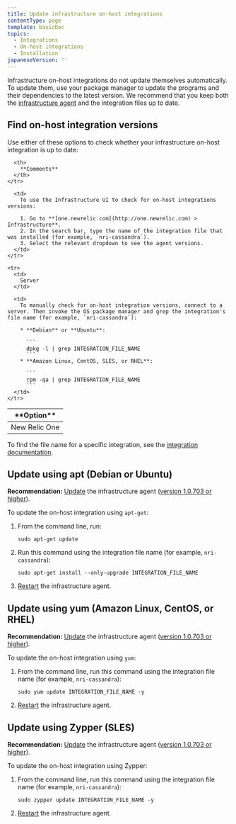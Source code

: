 ```yaml
---
title: Update infrastructure on-host integrations
contentType: page
template: basicDoc
topics:
  - Integrations
  - On-host integrations
  - Installation
japaneseVersion: ''
---
```


Infrastructure on-host integrations do not update themselves automatically. To update them, use your package manager to update the programs and their dependencies to the latest version. We recommend that you keep both the [infrastructure agent](/docs/infrastructure/new-relic-infrastructure/installation/update-infrastructure-agent) and the integration files up to date.

## Find on-host integration versions

Use either of these options to check whether your infrastructure on-host integration is up to date:

<Table>
  <thead>
    <tr>
      <th style={{ width: "200px" }}>
        **Option**
      </th>

      <th>
        **Comments**
      </th>
    </tr>
  </thead>

  <tbody>
    <tr>
      <td>
        New Relic One
      </td>

      <td>
        To use the Infrastructure UI to check for on-host integrations versions:

        1. Go to **[one.newrelic.com](http://one.newrelic.com) > Infrastructure**.
        2. In the search bar, type the name of the integration file that was installed (for example, `nri-cassandra`).
        3. Select the relevant dropdown to see the agent versions.
      </td>
    </tr>

    <tr>
      <td>
        Server
      </td>

      <td>
        To manually check for on-host integration versions, connect to a server. Then invoke the OS package manager and grep the integration's file name (for example, `nri-cassandra`):

        * **Debian** or **Ubuntu**:

          ```
          dpkg -l | grep INTEGRATION_FILE_NAME
          ```
        * **Amazon Linux, CentOS, SLES, or RHEL**:

          ```
          rpm -qa | grep INTEGRATION_FILE_NAME
          ```
      </td>
    </tr>
  </tbody>
</Table>

To find the file name for a specific integration, see the [integration documentation](/docs/integrations/table-of-contents).

## Update using apt (Debian or Ubuntu)

**Recommendation:** [Update](/docs/infrastructure/new-relic-infrastructure/installation/update-infrastructure-agent) the infrastructure agent ([version 1.0.703 or higher](/docs/release-notes/infrastructure-release-notes/infrastructure-agent-release-notes)).

To update the on-host integration using `apt-get`:

1. From the command line, run:

   ```
   sudo apt-get update
   ```
2. Run this command using the integration file name (for example, `nri-cassandra`):

   ```
   sudo apt-get install --only-upgrade INTEGRATION_FILE_NAME
   ```
3. [Restart](/docs/infrastructure/new-relic-infrastructure/configuration/start-stop-restart-check-infrastructure-agent-status#linux) the infrastructure agent.

## Update using yum (Amazon Linux, CentOS, or RHEL)

**Recommendation:** [Update](/docs/infrastructure/new-relic-infrastructure/installation/update-infrastructure-agent) the infrastructure agent ([version 1.0.703 or higher](/docs/release-notes/infrastructure-release-notes/infrastructure-agent-release-notes)).

To update the on-host integration using `yum`:

1. From the command line, run this command using the integration file name (for example, `nri-cassandra`):

   ```
   sudo yum update INTEGRATION_FILE_NAME -y
   ```
2. [Restart](/docs/infrastructure/new-relic-infrastructure/configuration/start-stop-restart-check-infrastructure-agent-status#linux) the infrastructure agent.

## Update using Zypper (SLES)

**Recommendation:** [Update](/docs/infrastructure/new-relic-infrastructure/installation/update-infrastructure-agent) the infrastructure agent ([version 1.0.703 or higher](/docs/release-notes/infrastructure-release-notes/infrastructure-agent-release-notes)).

To update the on-host integration using Zypper:

1. From the command line, run this command using the integration file name (for example, `nri-cassandra`):

   ```
   sudo zypper update INTEGRATION_FILE_NAME -y
   ```
2. [Restart](/docs/infrastructure/new-relic-infrastructure/configuration/start-stop-restart-check-infrastructure-agent-status#linux) the infrastructure agent.
